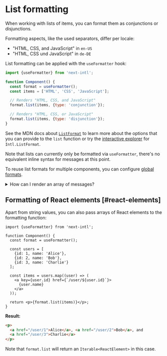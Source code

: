 
# List formatting

When working with lists of items, you can format them as conjunctions or disjunctions.

Formatting aspects, like the used separators, differ per locale:

- "HTML, CSS, and JavaScript" in `en-US`
- "HTML, CSS und JavaScript" in `de-DE`

List formatting can be applied with the `useFormatter` hook:

```js
import {useFormatter} from 'next-intl';

function Component() {
  const format = useFormatter();
  const items = ['HTML', 'CSS', 'JavaScript'];

  // Renders "HTML, CSS, and JavaScript"
  format.list(items, {type: 'conjunction'});

  // Renders "HTML, CSS, or JavaScript"
  format.list(items, {type: 'disjunction'});
}
```

See the MDN docs about [`ListFormat`](https://developer.mozilla.org/en-US/docs/Web/JavaScript/Reference/Global_Objects/Intl/ListFormat) to learn more about the options that you can provide to the `list` function or try the [interactive explorer](https://www.intl-explorer.com/ListFormat) for `Intl.ListFormat`.

Note that lists can currently only be formatted via `useFormatter`, there's no equivalent inline syntax for messages at this point.

To reuse list formats for multiple components, you can configure [global formats](/docs/usage/configuration#formats).

<Details id="messages-array">
<summary>How can I render an array of messages?</summary>

See the [arrays of messages guide](/docs/usage/messages#arrays-of-messages).

</Details>

## Formatting of React elements [#react-elements]

Apart from string values, you can also pass arrays of React elements to the formatting function:

```tsx
import {useFormatter} from 'next-intl';

function Component() {
  const format = useFormatter();

  const users = [
    {id: 1, name: 'Alice'},
    {id: 2, name: 'Bob'},
    {id: 3, name: 'Charlie'}
  ];

  const items = users.map((user) => (
    <a key={user.id} href={`/user/${user.id}`}>
      {user.name}
    </a>
  ));

  return <p>{format.list(items)}</p>;
}
```

**Result:**

```html
<p>
  <a href="/user/1">Alice</a>, <a href="/user/2">Bob</a>, and
  <a href="/user/3">Charlie</a>
</p>
```

Note that `format.list` will return an `Iterable<ReactElement>` in this case.
